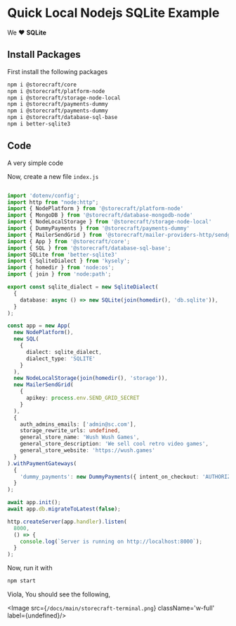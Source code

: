 # Quick Local Nodejs **SQLite** Example

We ❤️ **SQLite**

## Install Packages

First install the following packages

```bash
npm i @storecraft/core 
npm i @storecraft/platform-node 
npm i @storecraft/storage-node-local
npm i @storecraft/payments-dummy
npm i @storecraft/payments-dummy
npm i @storecraft/database-sql-base 
npm i better-sqlite3
```

## Code

A very simple code

Now, create a new file `index.js`

```ts

import 'dotenv/config';
import http from "node:http";
import { NodePlatform } from '@storecraft/platform-node'
import { MongoDB } from '@storecraft/database-mongodb-node'
import { NodeLocalStorage } from '@storecraft/storage-node-local'
import { DummyPayments } from '@storecraft/payments-dummy'
import { MailerSendGrid } from '@storecraft/mailer-providers-http/sendgrid';
import { App } from '@storecraft/core';
import { SQL } from '@storecraft/database-sql-base';
import SQLite from 'better-sqlite3'
import { SqliteDialect } from 'kysely';
import { homedir } from 'node:os';
import { join } from 'node:path';

export const sqlite_dialect = new SqliteDialect(
  {
    database: async () => new SQLite(join(homedir(), 'db.sqlite')),
  }
);

const app = new App(
  new NodePlatform(),
  new SQL(
    {
      dialect: sqlite_dialect, 
      dialect_type: 'SQLITE'
    }
  ),
  new NodeLocalStorage(join(homedir(), 'storage')),
  new MailerSendGrid(
    {
      apikey: process.env.SEND_GRID_SECRET
    }
  ),
  {
    auth_admins_emails: ['admin@sc.com'],
    storage_rewrite_urls: undefined,
    general_store_name: 'Wush Wush Games',
    general_store_description: 'We sell cool retro video games',
    general_store_website: 'https://wush.games'
  }
).withPaymentGateways(
  {
    'dummy_payments': new DummyPayments({ intent_on_checkout: 'AUTHORIZE' })
  }
);

await app.init();
await app.db.migrateToLatest(false);

http.createServer(app.handler).listen(
  8000,
  () => {
    console.log(`Server is running on http://localhost:8000`);
  }
); 

```

Now, run it with

```bash
npm start
```

Viola, You should see the following,

<Image src={`/docs/main/storecraft-terminal.png`} className='w-full' 
       label={undefined}/>